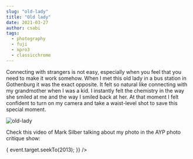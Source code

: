 ```yaml
---
slug: "old-lady"
title: "Old lady"
date: 2021-03-27
author: csabi
tags:
  - photography
  - fuji
  - xpro3
  - classicchrome
---
```


Connecting with strangers is not easy, especially when you feel that you need to make it work somehow.
When I met this old lady in a bus station in Gothenburg it was the exact opposite. It felt so natural
like connecting with my grandmother when I was a kid. I instantly felt the chemistry in the way she
smiled at me and the way I smiled back at her. At that moment I felt confident to turn on my camera
and take a waist-level shot to save this special moment.

![old-lady](/images/old-lady-2012.jpeg)

Check this video of Mark Silber talking about my photo in the AYP photo critique show:


<p>
  <YouTube
    videoId={"-ShVFJzfKXk"}
    containerClassName={"youtube-container"}
    opts={{
      playerVars: {
        autoplay: false,
      },
    }}
    onReady={(event) => {
      event.target.seekTo(2013);
    }}
  />
</p>
